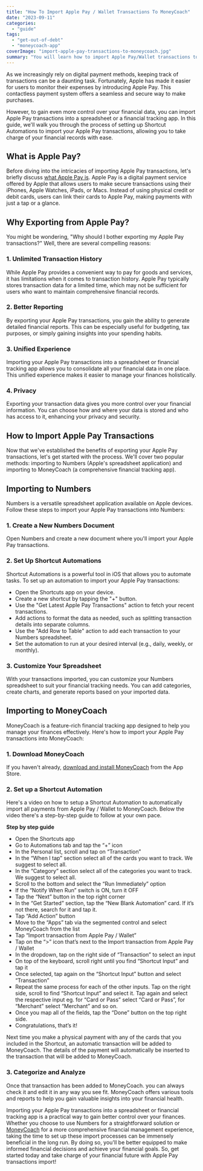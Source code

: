 ```yaml
---
title: "How To Import Apple Pay / Wallet Transactions To MoneyCoach"
date: "2023-09-11"
categories: 
  - "guide"
tags: 
  - "get-out-of-debt"
  - "moneycoach-app"
coverImage: "import-apple-pay-transactions-to-moneycoach.jpg"
summary: "You will learn how to import Apple Pay/Wallet transactions to MoneyCoach."
---
```


As we increasingly rely on digital payment methods, keeping track of transactions can be a daunting task. Fortunately, Apple has made it easier for users to monitor their expenses by introducing Apple Pay. This contactless payment system offers a seamless and secure way to make purchases. 

However, to gain even more control over your financial data, you can import Apple Pay transactions into a spreadsheet or a financial tracking app. In this guide, we'll walk you through the process of setting up Shortcut Automations to import your Apple Pay transactions, allowing you to take charge of your financial records with ease.

## What is Apple Pay?

Before diving into the intricacies of importing Apple Pay transactions, let's briefly discuss [what Apple Pay is](https://www.apple.com/apple-pay/). Apple Pay is a digital payment service offered by Apple that allows users to make secure transactions using their iPhones, Apple Watches, iPads, or Macs. Instead of using physical credit or debit cards, users can link their cards to Apple Pay, making payments with just a tap or a glance.

## Why Exporting from Apple Pay?

You might be wondering, "Why should I bother exporting my Apple Pay transactions?" Well, there are several compelling reasons:

### 1. Unlimited Transaction History

While Apple Pay provides a convenient way to pay for goods and services, it has limitations when it comes to transaction history. Apple Pay typically stores transaction data for a limited time, which may not be sufficient for users who want to maintain comprehensive financial records.

### 2. Better Reporting

By exporting your Apple Pay transactions, you gain the ability to generate detailed financial reports. This can be especially useful for budgeting, tax purposes, or simply gaining insights into your spending habits.

### 3. Unified Experience

Importing your Apple Pay transactions into a spreadsheet or financial tracking app allows you to consolidate all your financial data in one place. This unified experience makes it easier to manage your finances holistically.

### 4. Privacy

Exporting your transaction data gives you more control over your financial information. You can choose how and where your data is stored and who has access to it, enhancing your privacy and security.

## How to Import Apple Pay Transactions

Now that we've established the benefits of exporting your Apple Pay transactions, let's get started with the process. We'll cover two popular methods: importing to Numbers (Apple's spreadsheet application) and importing to MoneyCoach (a comprehensive financial tracking app).

## Importing to Numbers

Numbers is a versatile spreadsheet application available on Apple devices. Follow these steps to import your Apple Pay transactions into Numbers:

### 1. Create a New Numbers Document

Open Numbers and create a new document where you'll import your Apple Pay transactions.

### 2. Set Up Shortcut Automations

Shortcut Automations is a powerful tool in iOS that allows you to automate tasks. To set up an automation to import your Apple Pay transactions:

- Open the Shortcuts app on your device.
- Create a new shortcut by tapping the "+" button.
- Use the "Get Latest Apple Pay Transactions" action to fetch your recent transactions.
- Add actions to format the data as needed, such as splitting transaction details into separate columns.
- Use the "Add Row to Table" action to add each transaction to your Numbers spreadsheet.
- Set the automation to run at your desired interval (e.g., daily, weekly, or monthly).

### 3. Customize Your Spreadsheet

With your transactions imported, you can customize your Numbers spreadsheet to suit your financial tracking needs. You can add categories, create charts, and generate reports based on your imported data.

## Importing to MoneyCoach

MoneyCoach is a feature-rich financial tracking app designed to help you manage your finances effectively. Here's how to import your Apple Pay transactions into MoneyCoach:

### 1. Download MoneyCoach

If you haven't already, [download and install MoneyCoach](https://apps.apple.com/app/apple-store/id989642198?pt=118449936&ct=website&mt=8) from the App Store.

### 2. Set up a Shortcut Automation

Here's a video on how to setup a Shortcut Automation to automatically import all payments from Apple Pay / Wallet to MoneyCoach. Below the video there's a step-by-step guide to follow at your own pace.

<YouTube url="https://youtu.be/Fs3BDQFzwlc"/>

**Step by step guide**

- Open the Shortcuts app
- Go to Automations tab and tap the “+” icon
- In the Personal list, scroll and tap on “Transaction”
- In the “When I tap” section select all of the cards you want to track. We suggest to select all.
- In the “Category” section select all of the categories you want to track. We suggest to select all.
- Scroll to the bottom and select the “Run Immediately” option
- If the “Notify When Run” switch is ON, turn it OFF
- Tap the “Next” button in the top right corner
- In the “Get Started” section, tap the “New Blank Automation” card. If it’s not there, search for it and tap it.
- Tap “Add Action” button
- Move to the “Apps” tab via the segmented control and select MoneyCoach from the list
- Tap “Import transaction from Apple Pay / Wallet”
- Tap on the “>” icon that’s next to the Import transaction from Apple Pay / Wallet
- In the dropdown, tap on the right side of “Transaction” to select an input
- On top of the keyboard, scroll right until you find “Shortcut Input” and tap it
- Once selected, tap again on the “Shortcut Input” button and select “Transaction”
- Repeat the same process for each of the other inputs. Tap on the right side, scroll to find “Shortcut Input” and select it. Tap again and select the respective input eg. for “Card or Pass” select “Card or Pass”, for “Merchant” select “Merchant” and so on.
- Once you map all of the fields, tap the “Done” button on the top right side.
- Congratulations, that’s it!

Next time you make a physical payment with any of the cards that you included in the Shortcut, an automatic transaction will be added to MoneyCoach. The details of the payment will automatically be inserted to the transaction that will be added to MoneyCoach.

### 3. Categorize and Analyze

Once that transaction has been added to MoneyCoach. you can always check it and edit it in any way you see fit.  MoneyCoach offers various tools and reports to help you gain valuable insights into your financial health.

Importing your Apple Pay transactions into a spreadsheet or financial tracking app is a practical way to gain better control over your finances. Whether you choose to use Numbers for a straightforward solution or [MoneyCoach](/) for a more comprehensive financial management experience, taking the time to set up these import processes can be immensely beneficial in the long run. By doing so, you'll be better equipped to make informed financial decisions and achieve your financial goals. So, get started today and take charge of your financial future with Apple Pay transactions import!